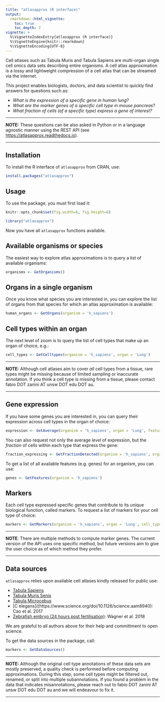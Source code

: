 ```yaml
---
title: "atlasapprox (R interface)"
output:
  rmarkdown::html_vignette:
    toc: true
    toc_depth: 2
vignette: >
  %\VignetteIndexEntry{atlasapprox (R interface)}
  %\VignetteEngine{knitr::rmarkdown}
  %\VignetteEncoding{UTF-8}
---
```


Cell atlases such as Tabula Muris and Tabula Sapiens are multi-organ single cell omics data sets describing entire organisms. A cell atlas approximation is a lossy and lightweight compression of a cell atlas that can be streamed via the internet.

This project enables biologists, doctors, and data scientist to quickly find answers for questions such as:

- *What is the expression of a specific gene in human lung?*
- *What are the marker genes of a specific cell type in mouse pancreas*?
- *What fraction of cells (of a specific type) express a gene of interest?*

***
**NOTE:** These questions can be also asked in Python or in a language agnostic manner using the REST API (see [https://atlasapprox.readthedocs.io](https://atlasapprox.readthedocs.io)).

***


## Installation
To install the R interface of `atlasapprox` from CRAN, use:
```r
install.packages("atlasapprox")
```

## Usage
To use the package, you must first load it:
```r
knitr::opts_chunk$set(fig.width=6, fig.height=6)
```

```r
library("atlasapprox")
```

Now you have all `atlasapprox` functions available.

## Available organisms or species
The easiest way to explore atlas approximations is to query a list of available organisms:

```r
organisms <- GetOrganisms()
```

## Organs in a single organism
Once you know what species you are interested in, you can explore the list of organs from that species for which an atlas approximation is available:

```r
human_organs <- GetOrgans(organism = 'h_sapiens')
```

## Cell types within an organ
The next level of zoom is to query the list of cell types that make up an organ of choice, e.g.:

```r
cell_types <- GetCelltypes(organism = 'h_sapiens', organ = 'Lung')
```

***
**NOTE:** Although cell atlases aim to cover *all* cell types from a tissue, rare types might be missing because of limited sampling or inaccurate annotation. If you think a cell type is missing from a tissue, please contact fabio DOT zanini AT unsw DOT edu DOT au.

***

## Gene expression
If you have some genes you are interested in, you can query their expression across cell types in the organ of choice:

```r
expression <- GetAverage(organism = 'h_sapiens', organ = 'Lung', features = c('PTPRC', 'COL1A1'))
```

You can also request not only the average *level* of expression, but the *fraction* of cells within each type that express the gene:

```r
fraction_expressing <- GetFractionDetected(organism = 'h_sapiens', organ = 'Lung', features = c('PTPRC', 'COL1A1'))
```

To get a list of all available features (e.g. genes) for an organism, you can use:

```r
genes <- GetFeatures(organism = 'h_sapiens')
```

## Markers
Each cell type expressed specific genes that contribute to its unique biological function, called markers. To request a list of markers for your cell type of choice:

```r
markers <- GetMarkers(organism = 'h_sapiens', organ = 'Lung', cell_type = 'fibroblast', number = 5)
```

***
**NOTE**: There are multiple methods to compute marker genes. The current version of the API uses one specific method, but future versions aim to give the user choice as of which method they prefer.

***


## Data sources
`atlasapprox` relies upon available cell atlases kindly released for public use:

- [Tabula Sapiens](https://www.science.org/doi/10.1126/science.abl4896)
- [Tabula Muris Senis](https://www.nature.com/articles/s41586-020-2496-1)
- [Tabula Microcebus](https://www.biorxiv.org/content/10.1101/2021.12.12.469460v2)
- [C elegans]((https://www.science.org/doi/10.1126/science.aam8940): Cao et al. 2017
- [Zebrafish embryo (24 hours post fertilisation)](https://www.science.org/doi/10.1126/science.aar4362): Wagner et al. 2018

We are grateful to all authors above for their help and committment to open science.

To get the data sources in the package, call:
```r
markers <- GetDataSources()
```

***
**NOTE:** Although the original cell type annotations of these data sets are mostly preserved, a quality check is performed before computing approximations. During this step, some cell types might be filtered out, renamed, or split into multiple subannotations. If you found a problem in the data that indicates misannotations, please reach out to fabio DOT zanini AT unsw DOT edu DOT au and we will endeavour to fix it.

***
